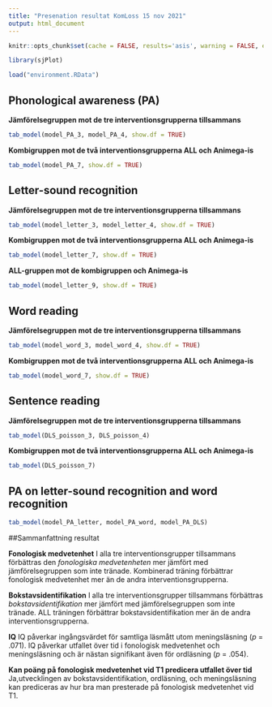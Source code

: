 ```yaml
---
title: "Presenation resultat KomLoss 15 nov 2021"
output: html_document
---
```


```r
knitr::opts_chunk$set(cache = FALSE, results='asis', warning = FALSE, echo = FALSE, include = FALSE, message = FALSE)
```

```r
library(sjPlot)
```

```r
load("environment.RData")
``` 

## Phonological awareness (PA)

**Jämförelsegruppen mot de tre interventionsgrupperna tillsammans**

```r
tab_model(model_PA_3, model_PA_4, show.df = TRUE)
```

**Kombigruppen mot de två interventionsgrupperna ALL och Animega-is**

```r
tab_model(model_PA_7, show.df = TRUE)
```

## Letter-sound recognition
**Jämförelsegruppen mot de tre interventionsgrupperna tillsammans**

```r
tab_model(model_letter_3, model_letter_4, show.df = TRUE)
```

**Kombigruppen mot de två interventionsgrupperna ALL och Animega-is**

```r
tab_model(model_letter_7, show.df = TRUE)
```

**ALL-gruppen mot de kombigruppen och Animega-is**

```r
tab_model(model_letter_9, show.df = TRUE)
```



## Word reading

**Jämförelsegruppen mot de tre interventionsgrupperna tillsammans**

```r
tab_model(model_word_3, model_word_4, show.df = TRUE)
```

**Kombigruppen mot de två interventionsgrupperna ALL och Animega-is**

```r
tab_model(model_word_7, show.df = TRUE)
```


## Sentence reading

**Jämförelsegruppen mot de tre interventionsgrupperna tillsammans**

```r
tab_model(DLS_poisson_3, DLS_poisson_4)
```

**Kombigruppen mot de två interventionsgrupperna ALL och Animega-is**

```r
tab_model(DLS_poisson_7)
```


## PA on letter-sound recognition and word recognition

```r
tab_model(model_PA_letter, model_PA_word, model_PA_DLS)
```


##Sammanfattning resultat

**Fonologisk medvetenhet**
I alla tre interventionsgrupper tillsammans förbättras den *fonologiska medvetenheten* mer jämfört med jämförelsegruppen som inte tränade. Kombinerad träning förbättrar fonologisk medvetenhet mer än de andra interventionsgrupperna.

**Bokstavsidentifikation**
I alla tre interventionsgrupper tillsammans förbättras *bokstavsidentifikation* mer jämfört med jämförelsegruppen som inte tränade. ALL träningen förbättrar bokstavsidentifikation mer än de andra interventionsgrupperna.

**IQ**
IQ påverkar ingångsvärdet för samtliga läsmått utom meningsläsning (*p* = .071). IQ påverkar utfallet över tid i fonologisk medvetenhet och meningsläsning och är nästan signifikant även för ordläsning (*p* = .054). 

**Kan poäng på fonologisk medvetenhet vid T1 predicera utfallet över tid**   
Ja,utvecklingen av bokstavsidentifikation, ordläsning, och meningsläsning kan prediceras av hur bra man presterade på fonologisk medvetenhet vid T1. 

